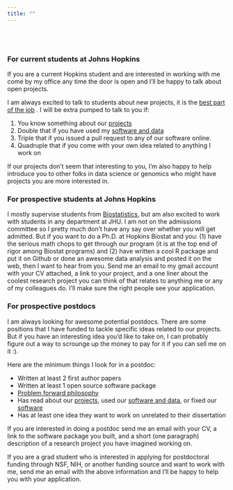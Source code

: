 ```yaml
---
title: ""
---
```


</br> </br>

### For current students at Johns Hopkins

If you are a current Hopkins student and are interested in working with me come by my office any time the door is open and I'll be happy to talk about open projects. 

I am always excited to talk to students about new projects, it is the [best part of the job](http://simplystatistics.org/2012/10/26/i-love-those-first-discussions-about-a-new-research/)
. I will be extra pumped to talk to you if:

1. You know something about our [projects](./projects.html) 
2. Double that if you have used my [software and data](./codedata.html)
3. Triple that if you issued a pull request to any of our software online. 
4. Quadruple that if you come with your own idea related to anything I work on

If our projects don't seem that interesting to you, I'm also happy to help introduce you to other folks in data science or genomics who might have projects you are more interested in. 

### For prospective students at Johns Hopkins

I mostly supervise students from [Biostatistics](http://www.jhsph.edu/departments/biostatistics/), but am also excited to work with students in any department at JHU. I am not on the admissions committee so I pretty much don't have any say over whether you will get admitted. But if you want to do a Ph.D. at Hopkins Biostat and you: (1) have the serious math chops to get through our program (it is at the top end of rigor among Biostat programs) and (2) have written a cool R package and put it on Github or done an awesome data analysis and posted it on the web, then I want to hear from you. Send me an email to my gmail account with your CV attached, a link to your project, and a one liner about the coolest research project you can think of that relates to anything me or any of my colleagues do. I'll make sure the right people see your application. 

### For prospective postdocs

I am always looking for awesome potential postdocs. There are some positions that I have funded to tackle specific ideas related to our projects. But if you have an interesting idea you'd like to take on, I can probably figure out a way to scrounge up the money to pay for it if you can sell me on it :). 

Here are the minimum things I look for in a postdoc:

* Written at least 2 first author papers 
* Written at least 1 open source software package
* [Problem forward philosophy](http://simplystatistics.org/2013/05/29/what-statistics-should-do-about-big-data-problem-forward-not-solution-backward/)
* Has read about our [projects](./projects.html), used our [software and data](./codedata.html), or fixed our [software](./codedata.html)
* Has at least one idea they want to work on unrelated to their dissertation

If you are interested in doing a postdoc send me an email with your CV, a link to the software package you built, and a short (one paragraph) description of a research project you have imagined working on. 

If you are a grad student who is interested in applying for postdoctoral funding through NSF, NIH, or another funding source and want to work with me, send me an email with the above information and I'll be happy to help you with your application. 



